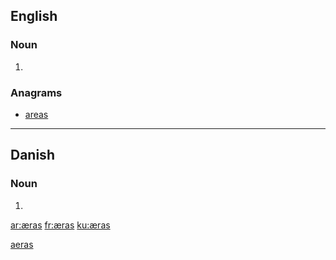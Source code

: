 {{also|aeras}}
==English==

===Noun===
{{head|en|noun plural form}}

# {{plural of|æra|lang=en}}

===Anagrams===
* [[areas#English|areas]]

[[Category:English terms spelled with Æ|aeras]]
----

==Danish==

===Noun===
{{head|da|noun form|g=c}}

# {{genitive singular indefinite of|æra|lang=da}}

[[ar:æras]]
[[fr:æras]]
[[ku:æras]]
